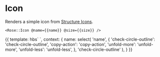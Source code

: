 
<Meta title="Rose|Icon" component="Icon" />

# Icon

Renders a simple icon from [Structure Icons][structure-icons].

[structure-icons]: https://github.com/hashicorp/structure-icons

```htmlbars
<Rose::Icon @name={{name}} @size={{size}} />
```

<Preview>
  <Story name="Basic">{{
    template: hbs`
      <Rose::Icon @name={{name}} @size={{size}} />
    `,
    context: {
      name: select(
        'name',
        {
          'check-circle-outline': 'check-circle-outline',
          'copy-action': 'copy-action',
          'unfold-more': 'unfold-more',
          'unfold-less': 'unfold-less',
        },
        'check-circle-outline'
      ),
    }
  }}</Story>
</Preview>
